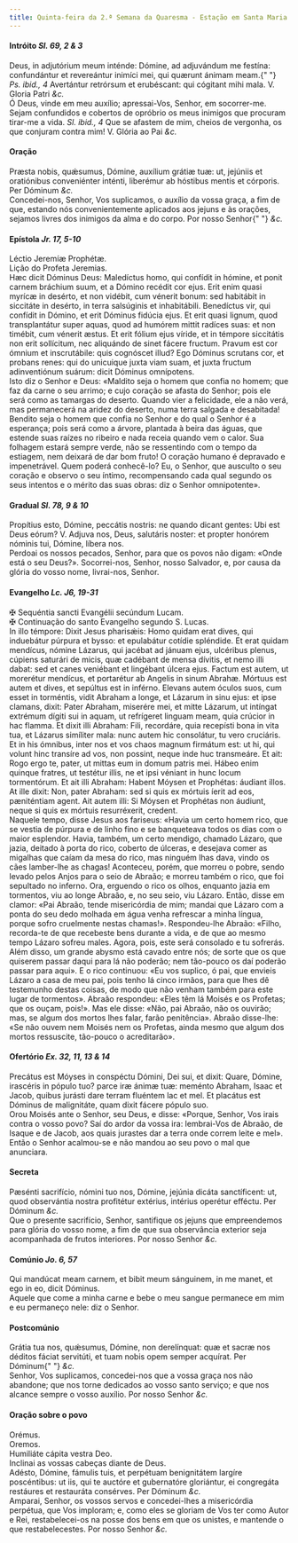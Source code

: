 ```yaml
---
title: Quinta-feira da 2.ª Semana da Quaresma - Estação em Santa Maria além Tibre
---
```


<h4 class="text-center">
  Intróito <em>Sl. 69, 2 & 3</em>
</h4>
<div class="container-fluid">
  <div class="row">
    <div class="col-6 dropcaps text-justify">
      Deus, in adjutórium meum inténde: Dómine, ad adjuvándum me festína:
      confundántur et revereántur inimíci mei, qui quærunt ánimam meam.{" "}
      <em>Ps. ibid., 4</em> Avertántur retrórsum et erubéscant: qui cógitant
      mihi mala. V. Gloria Patri <em>&c.</em>
    </div>
    <div class="col-6 dropcaps text-justify">
      Ó Deus, vinde em meu auxílio; apressai-Vos, Senhor, em socorrer-me. Sejam
      confundidos e cobertos de opróbrio os meus inimigos que procuram tirar-me
      a vida. <em>Sl. ibid., 4</em> Que se afastem de mim, cheios de vergonha,
      os que conjuram contra mim! V. Glória ao Pai <em>&c.</em>
    </div>
  </div>
</div>

<h4 class="text-center">Oração</h4>
<div class="container-fluid">
  <div class="row">
    <div class="col-6 dropcaps text-justify">
      Præsta nobis, quǽsumus, Dómine, auxílium grátiæ tuæ: ut, jejúniis et
      oratiónibus conveniénter inténti, liberémur ab hóstibus mentis et
      córporis. Per Dóminum <em>&c.</em>
    </div>
    <div class="col-6 dropcaps text-justify">
      Concedei-nos, Senhor, Vos suplicamos, o auxílio da vossa graça, a fim de
      que, estando nós convenientemente aplicados aos jejuns e às orações,
      sejamos livres dos inimigos da alma e do corpo. Por nosso Senhor{" "}
      <em>&c.</em>
    </div>
  </div>
</div>

<h4 class="text-center">
  Epístola <em>Jr. 17, 5-10</em>
</h4>
<div class="container-fluid">
  <div class="row">
    <div class="col-6 text-justify">Léctio Jeremíæ Prophétæ.</div>
    <div class="col-6 text-justify">Lição do Profeta Jeremias.</div>
    <div class="col-6 dropcaps text-justify">
      Hæc dicit Dóminus Deus: Maledíctus homo, qui confídit in hómine, et ponit
      carnem bráchium suum, et a Dómino recédit cor ejus. Erit enim quasi myrícæ
      in desérto, et non vidébit, cum vénerit bonum: sed habitábit in siccitáte
      in desérto, in terra salsúginis et inhabitábili. Benedíctus vir, qui
      confídit in Dómino, et erit Dóminus fidúcia ejus. Et erit quasi lignum,
      quod transplantátur super aquas, quod ad humórem mittit radíces suas: et
      non timébit, cum vénerit æstus. Et erit fólium ejus víride, et in témpore
      siccitátis non erit sollícitum, nec aliquándo de sinet fácere fructum.
      Pravum est cor ómnium et inscrutábile: quis cognóscet illud? Ego Dóminus
      scrutans cor, et probans renes: qui do unicuique juxta viam suam, et juxta
      fructum adinventiónum suárum: dicit Dóminus omnípotens.
    </div>
    <div class="col-6 dropcaps text-justify">
      Isto diz o Senhor e Deus: «Maldito seja o homem que confia no homem; que
      faz da carne o seu arrimo; e cujo coração se afasta do Senhor; pois ele
      será como as tamargas do deserto. Quando vier a felicidade, ele a não
      verá, mas permanecerá na aridez do deserto, numa terra salgada e
      desabitada! Bendito seja o homem que confia no Senhor e do qual o Senhor é
      a esperança; pois será como a árvore, plantada à beira das águas, que
      estende suas raízes no ribeiro e nada receia quando vem o calor. Sua
      folhagem estará sempre verde, não se ressentindo com o tempo da estiagem,
      nem deixará de dar bom fruto! O coração humano é depravado e impenetrável.
      Quem poderá conhecê-lo? Eu, o Senhor, que ausculto o seu coração e observo
      o seu íntimo, recompensando cada qual segundo os seus intentos e o mérito
      das suas obras: diz o Senhor omnipotente».
    </div>
  </div>
</div>

<h4 class="text-center">
  Gradual <em>Sl. 78, 9 & 10</em>
</h4>
<div class="container-fluid">
  <div class="row">
    <div class="col-6 dropcaps text-justify">
      Propítius esto, Dómine, peccátis nostris: ne quando dicant gentes: Ubi est
      Deus eórum? V. Adjuva nos, Deus, salutáris noster: et propter honórem
      nóminis tui, Dómine, líbera nos.
    </div>
    <div class="col-6 dropcaps text-justify">
      Perdoai os nossos pecados, Senhor, para que os povos não digam: «Onde está
      o seu Deus?». Socorrei-nos, Senhor, nosso Salvador, e, por causa da glória
      do vosso nome, livrai-nos, Senhor.
    </div>
  </div>
</div>

<h4 class="text-center">
  Evangelho <em>Lc. J6, 19-31</em>
</h4>
<div class="container-fluid">
  <div class="row">
    <div class="col-6 text-justify">
      <span class="text-danger">&#10016;</span> Sequéntia sancti Evangélii
      secúndum Lucam.
    </div>
    <div class="col-6 text-justify">
      <span class="text-danger">&#10016;</span> Continuação do santo Evangelho
      segundo S. Lucas.
    </div>
    <div class="col-6 dropcaps text-justify">
      In illo témpore: Dixit Jesus pharisǽis: Homo quidam erat dives, qui
      induebátur púrpura et bysso: et epulabátur cotídie spléndide. Et erat
      quidam mendícus, nómine Lázarus, qui jacébat ad jánuam ejus, ulcéribus
      plenus, cúpiens saturári de micis, quæ cadébant de mensa dívitis, et nemo
      illi dabat: sed et canes veniébant et lingébant úlcera ejus. Factum est
      autem, ut morerétur mendícus, et portarétur ab Angelis in sinum Abrahæ.
      Mórtuus est autem et dives, et sepúltus est in inférno. Elevans autem
      óculos suos, cum esset in torméntis, vidit Abraham a longe, et Lázarum in
      sinu ejus: et ipse clamans, dixit: Pater Abraham, miserére mei, et mitte
      Lázarum, ut intíngat extrémum dígiti sui in aquam, ut refrígeret linguam
      meam, quia crúcior in hac flamma. Et dixit illi Abraham: Fili, recordáre,
      quia recepísti bona in vita tua, et Lázarus simíliter mala: nunc autem hic
      consolátur, tu vero cruciáris. Et in his ómnibus, inter nos et vos chaos
      magnum firmátum est: ut hi, qui volunt hinc transíre ad vos, non possint,
      neque inde huc transmeáre. Et ait: Rogo ergo te, pater, ut mittas eum in
      domum patris mei. Hábeo enim quinque fratres, ut testétur illis, ne et
      ipsi véniant in hunc locum tormentórum. Et ait illi Abraham: Habent Móysen
      et Prophétas: áudiant illos. At ille dixit: Non, pater Abraham: sed si
      quis ex mórtuis íerit ad eos, pæniténtiam agent. Ait autem illi: Si Móysen
      et Prophétas non áudiunt, neque si quis ex mórtuis resurréxerit, credent.
    </div>
    <div class="col-6 dropcaps text-justify">
      Naquele tempo, disse Jesus aos fariseus: «Havia um certo homem rico, que
      se vestia de púrpura e de linho fino e se banqueteava todos os dias com o
      maior esplendor. Havia, também, um certo mendigo, chamado Lázaro, que
      jazia, deitado à porta do rico, coberto de úlceras, e desejava comer as
      migalhas que caíam da mesa do rico, mas ninguém lhas dava, vindo os cães
      lamber-lhe as chagas! Aconteceu, porém, que morreu o pobre, sendo levado
      pelos Anjos para o seio de Abraão; e morreu também o rico, que foi
      sepultado no inferno. Ora, erguendo o rico os olhos, enquanto jazia em
      tormentos, viu ao longe Abraão, e, no seu seio, viu Lázaro. Então, disse
      em clamor: «Pai Abraão, tende misericórdia de mim; mandai que Lázaro com a
      ponta do seu dedo molhada em água venha refrescar a minha língua, porque
      sofro cruelmente nestas chamas!». Respondeu-lhe Abraão: «Filho, recorda-te
      de que recebeste bens durante a vida, e de que ao mesmo tempo Lázaro
      sofreu males. Agora, pois, este será consolado e tu sofrerás. Além disso,
      um grande abysmo está cavado entre nós; de sorte que os que quiserem
      passar daqui para lá não poderão; nem tão-pouco os daí poderão passar para
      aqui». E o rico continuou: «Eu vos suplico, ó pai, que envieis Lázaro a
      casa de meu pai, pois tenho lá cinco irmãos, para que lhes dê testemunho
      destas coisas, de modo que não venham também para este lugar de
      tormentos». Abraão respondeu: «Eles têm lá Moisés e os Profetas; que os
      ouçam, pois!». Mas ele disse: «Não, pai Abraão, não os ouvirão; mas, se
      algum dos mortos lhes falar, farão penitência». Abraão disse-lhe: «Se não
      ouvem nem Moisés nem os Profetas, ainda mesmo que algum dos mortos
      ressuscite, tão-pouco o acreditarão».
    </div>
  </div>
</div>

<h4 class="text-center">
  Ofertório <em>Ex. 32, 11, 13 & 14</em>
</h4>
<div class="container-fluid">
  <div class="row">
    <div class="col-6 dropcaps text-justify">
      Precátus est Móyses in conspéctu Dómini, Dei sui, et dixit: Quare, Dómine,
      irascéris in pópulo tuo? parce iræ ánimæ tuæ: meménto Abraham, Isaac et
      Jacob, quibus jurásti dare terram fluéntem lac et mel. Et placátus est
      Dóminus de malignitáte, quam dixit fácere pópulo suo.
    </div>
    <div class="col-6 dropcaps text-justify">
      Orou Moisés ante o Senhor, seu Deus, e disse: «Porque, Senhor, Vos irais
      contra o vosso povo? Saí do ardor da vossa ira: lembrai-Vos de Abraão, de
      Isaque e de Jacob, aos quais jurastes dar a terra onde correm leite e
      mel». Então o Senhor acalmou-se e não mandou ao seu povo o mal que
      anunciara.
    </div>
  </div>
</div>

<h4 class="text-center">Secreta</h4>
<div class="container-fluid">
  <div class="row">
    <div class="col-6 dropcaps text-justify">
      Pæsénti sacrifício, nómini tuo nos, Dómine, jejúnia dicáta sanctíficent:
      ut, quod observántia nostra profitétur extérius, intérius operétur
      efféctu. Per Dóminum <em>&c.</em>
    </div>
    <div class="col-6 dropcaps text-justify">
      Que o presente sacrifício, Senhor, santifique os jejuns que empreendemos
      para glória do vosso nome, a fim de que sua observância exterior seja
      acompanhada de frutos interiores. Por nosso Senhor <em>&c.</em>
    </div>
  </div>
</div>

<h4 class="text-center">
  Comúnio <em>Jo. 6, 57</em>
</h4>
<div class="container-fluid">
  <div class="row">
    <div class="col-6 dropcaps text-justify">
      Qui mandúcat meam carnem, et bibit meum sánguinem, in me manet, et ego in
      eo, dicit Dóminus.
    </div>
    <div class="col-6 dropcaps text-justify">
      Aquele que come a minha carne e bebe o meu sangue permanece em mim e eu
      permaneço nele: diz o Senhor.
    </div>
  </div>
</div>

<h4 class="text-center">Postcomúnio</h4>
<div class="container-fluid">
  <div class="row">
    <div class="col-6 dropcaps text-justify">
      Grátia tua nos, quǽsumus, Dómine, non derelínquat: quæ et sacræ nos
      déditos fáciat servitúti, et tuam nobis opem semper acquírat. Per Dóminum{" "}
      <em>&c.</em>
    </div>
    <div class="col-6 dropcaps text-justify">
      Senhor, Vos suplicamos, concedei-nos que a vossa graça nos não abandone;
      que nos torne dedicados ao vosso santo serviço; e que nos alcance sempre o
      vosso auxílio. Por nosso Senhor <em>&c.</em>
    </div>
  </div>
</div>

<h4 class="text-center">Oração sobre o povo</h4>
<div class="container-fluid">
  <div class="row">
    <div class="col-6 text-danger text-center"> Orémus.</div>
    <div class="col-6 text-danger text-center"> Oremos.</div>
    <div class="col-6 text-justify">Humiliáte cápita vestra Deo.</div>
    <div class="col-6 text-justify">
      Inclinai as vossas cabeças diante de Deus.
    </div>
    <div class="col-6 text-justify">
      Adésto, Dómine, fámulis tuis, et perpétuam benignitátem largíre
      poscéntibus: ut iis, qui te auctóre et gubernatóre gloriántur, ei
      congregáta restáures et restauráta consérves. Per Dóminum <em>&c.</em>
    </div>
    <div class="col-6 text-justify">
      Amparai, Senhor, os vossos servos e concedei-lhes a misericórdia perpétua,
      que Vos imploram; e, como eles se gloriam de Vos ter como Autor e Rei,
      restabelecei-os na posse dos bens em que os unistes, e mantende o que
      restabelecestes. Por nosso Senhor <em>&c.</em>
    </div>
  </div>
</div>
